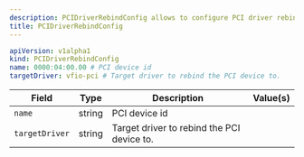 ```yaml
---
description: PCIDriverRebindConfig allows to configure PCI driver rebinds.
title: PCIDriverRebindConfig
---
```











```yaml
apiVersion: v1alpha1
kind: PCIDriverRebindConfig
name: 0000:04:00.00 # PCI device id
targetDriver: vfio-pci # Target driver to rebind the PCI device to.
```


| Field | Type | Description | Value(s) |
|-------|------|-------------|----------|
|`name` |string |PCI device id  | |
|`targetDriver` |string |Target driver to rebind the PCI device to.  | |






